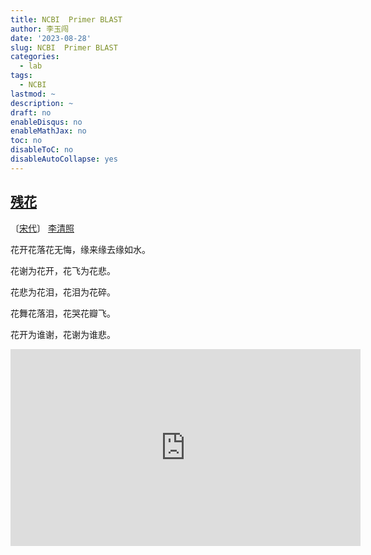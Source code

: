 ---
title: NCBI  Primer BLAST
author: 李玉闯
date: '2023-08-28'
slug: NCBI  Primer BLAST
categories:
  - lab
tags:
  - NCBI
lastmod: ~
description: ~
draft: no
enableDisqus: no
enableMathJax: no
toc: no
disableToC: no
disableAutoCollapse: yes
---

## [残花](https://www.zuowenxue.com/gushi/446027.html)

〔[宋代](https://www.zuowenxue.com/gushi/songdai/)〕 [李清照](https://www.zuowenxue.com/zuozhe/11084.html)

花开花落花无悔，缘来缘去缘如水。

花谢为花开，花飞为花悲。

花悲为花泪，花泪为花碎。

花舞花落泪，花哭花瓣飞。

花开为谁谢，花谢为谁悲。

<iframe width="560" height="315" src="http://www.youtube.com/embed/9bZkp7q19f0?rel=0" frameborder="0" allowfullscreen></iframe>